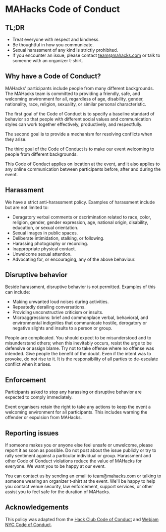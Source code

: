 
<PageLayout mdx>

# MAHacks Code of Conduct

## TL;DR
- Treat everyone with respect and kindness.
- Be thoughtful in how you communicate.
- Sexual harassment of any kind is strictly prohibited.
- If you encounter an issue, please contact team@mahacks.com or talk to someone with an organizer t-shirt.

## Why have a Code of Conduct?

MAHacks' participants include people from many different backgrounds. The MAHacks team is committed to providing a friendly, safe, and welcoming environment for all, regardless of age, disability, gender, nationality, race, religion, sexuality, or similar personal characteristic.

The first goal of the Code of Conduct is to specify a baseline standard of behavior so that people with different social values and communication styles can work together effectively, productively, and respectfully.

The second goal is to provide a mechanism for resolving conflicts when they arise.

The third goal of the Code of Conduct is to make our event welcoming to people from different backgrounds.

This Code of Conduct applies on location at the event, and it also applies to any online communication between participants before, after and during the event.


## Harassment

We have a strict anti-harassment policy. Examples of harassment include but are not limited to:

- Deragatory verbal comments or dscrimination related to race, color, religion, gender, gender expression, age, national origin, disability, education, or sexual orientation.
- Sexual images in public spaces.
- Deliberate intimidation, stalking, or following.
- Harassing photography or recording.
- Inappropriate physical contact.
- Unwelcome sexual attention.
- Advocating for, or encouraging, any of the above behaviour.

## Disruptive behavior

Beside harassment, disruptive behavior is not permitted. Examples of this can include:

- Making unwanted loud noises during activities.
- Repeatedly derailing conversations.
- Providing unconstructive criticism or insults.
- Microaggressions: brief and commonplace verbal, behavioral, and environmental indignities that communicate hostile, derogatory or negative slights and insults to a person or group.

People are complicated. You should expect to be misunderstood and to misunderstand others; when this inevitably occurs, resist the urge to be defensive or assign blame. Try not to take offense where no offense was intended. Give people the benefit of the doubt. Even if the intent was to provoke, do not rise to it. It is the responsibility of all parties to de-escalate conflict when it arises.

## Enforcement

Participants asked to stop any harassing or disruptive behavior are expected to comply immediately.

Event organisers retain the right to take any actions to keep the event a welcoming environment for all participants. This includes warning the offender or expulsion from MAHacks.

## Reporting issues

If someone makes you or anyone else feel unsafe or unwelcome, please report it as soon as possible. Do not post about the issue publicly or try to rally sentiment against a particular individual or group. Harassment and other Code of Conduct violations reduce the value of MAHacks for everyone. We want you to be happy at our event.

You can contact us by sending an email to team@mahacks.com or talking to someone wearing an organizer t-shirt at the event. We'll be happy to help you contact venue security, law enforcement, support services, or other assist you to feel safe for the duration of MAHacks.

## Acknowledgements
This policy was adapted from the [Hack Club Code of Conduct](https://hackclub.com/conduct/) and [Webjam NYC Code of Conduct](https://webjam.nyc/conduct/).

</PageLayout>
